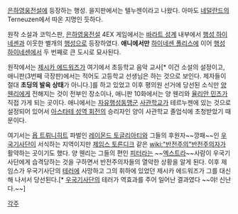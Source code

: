 [[은하영웅전설]]에 등장하는 행성. 을지판에서는 텔누젠이라고 나왔다. 아마도 [[네덜란드]]의 Terneuzen에서 따온 지명인 듯하다.

원작 소설과 코믹스판, [[은하영웅전설]] 4EX 게임에서는 [[바라트 성계]] 내부에서 [[행성 하이네센]]과 이웃한 별개의 [[행성]]으로 등장하였다. '''애니에서만''' [[하이네센 폴리스]]에 이어 [[행성 하이네센]]에서 두 번째로 큰 도시로 묘사된다.

원작에서는 [[제시카 에드워즈]]가 여기에서 초등학교 음악 교사[* 이건 소설의 설정이고, 애니판(3번째 극장판)에서는 적어도 고등학교 선생님은 하는 것으로 보인다. 제자들이 절대 '''초딩의 발육 상태'''가 아니다.]를 하고 있었고 이후 평의원 선거에 당선된 소식만 [[양 웬리]]에게 전해지는 것이 전부인 장소이나, 애니판 10화에서는 양 웬리와 [[율리안 민츠]]가 직접 가게 되는 곳이다. 애니에서는 [[자유행성동맹군]] [[사관학교]]가 테르누젠에 있는 것으로 설정되어 있어서 [[아스타테 성역 회전]]의 승리자인 양이 사관학교 졸업식에 초청받았기 때문이다.

여기서는 [[욥 트뤼니히트]] 파벌인 [[레이몬드 토글리아티]]와 그들의 후원자~~깡패~~인 [[우국기사단]]이 서식하는 지역이지만 [[제임스 토른디크]] 같은 [[wiki:"반전주의"반전주의자]]가 활약하는 곳이기도 했다. 양 웬리는 그들의 편인 [[피터]]라는 ~~[[엑스트라]]~~사람이 우국기사단에게 습격당하는 것을 구하면서 반전주의자들의 열악한 상황을 알게 된다.
이후 제임스가 우국기사단의 [[테러]]에 사망하고 그의 휘하에 있었던 제시카 에드워즈가 그를 대신해 나서서 당선된다.[* [[우국기사단]]의 테러가 역효과를 주어 일어난 결과였다 ~~야! 신난다.~~]

[[각주]]
